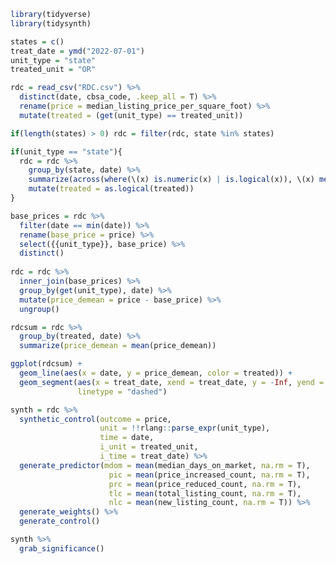 ```r
library(tidyverse)
library(tidysynth)
```


```r
states = c()
treat_date = ymd("2022-07-01")
unit_type = "state"
treated_unit = "OR"

rdc = read_csv("RDC.csv") %>% 
  distinct(date, cbsa_code, .keep_all = T) %>% 
  rename(price = median_listing_price_per_square_foot) %>% 
  mutate(treated = (get(unit_type) == treated_unit))

if(length(states) > 0) rdc = filter(rdc, state %in% states)

if(unit_type == "state"){
  rdc = rdc %>% 
    group_by(state, date) %>% 
    summarize(across(where(\(x) is.numeric(x) | is.logical(x)), \(x) mean(x, na.rm = T))) %>% 
    mutate(treated = as.logical(treated))
}
```

```r
base_prices = rdc %>% 
  filter(date == min(date)) %>% 
  rename(base_price = price) %>% 
  select({{unit_type}}, base_price) %>% 
  distinct()
  
rdc = rdc %>%
  inner_join(base_prices) %>%
  group_by(get(unit_type), date) %>%
  mutate(price_demean = price - base_price) %>%
  ungroup()

rdcsum = rdc %>% 
  group_by(treated, date) %>% 
  summarize(price_demean = mean(price_demean))

ggplot(rdcsum) +
  geom_line(aes(x = date, y = price_demean, color = treated)) +
  geom_segment(aes(x = treat_date, xend = treat_date, y = -Inf, yend = Inf),
               linetype = "dashed")

synth = rdc %>%
  synthetic_control(outcome = price,
                    unit = !!rlang::parse_expr(unit_type),
                    time = date,
                    i_unit = treated_unit,
                    i_time = treat_date) %>%
  generate_predictor(mdom = mean(median_days_on_market, na.rm = T),
                      pic = mean(price_increased_count, na.rm = T),
                      prc = mean(price_reduced_count, na.rm = T),
                      tlc = mean(total_listing_count, na.rm = T),
                      nlc = mean(new_listing_count, na.rm = T)) %>% 
  generate_weights() %>%
  generate_control()

synth %>% 
  grab_significance()
```

